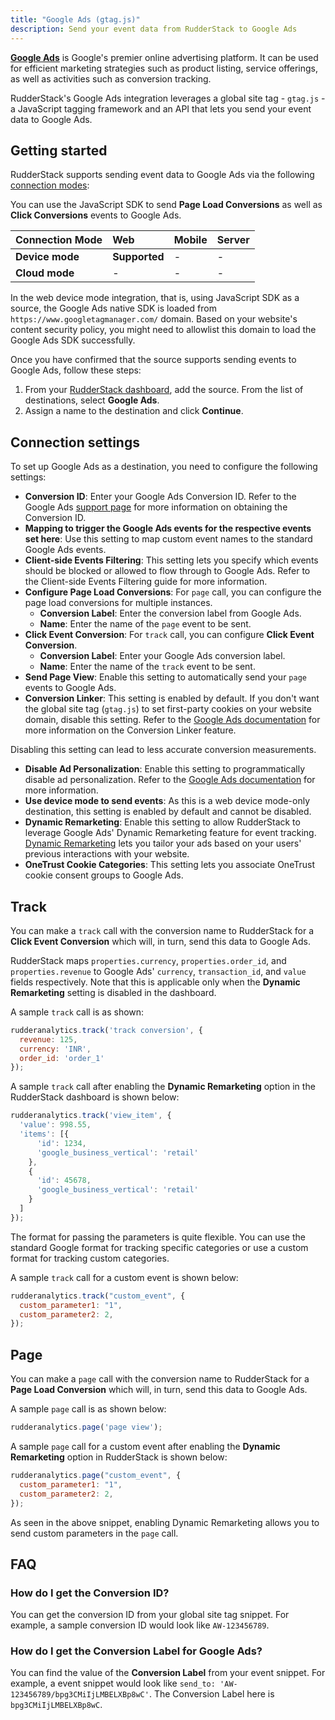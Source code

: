 ```yaml
---
title: "Google Ads (gtag.js)"
description: Send your event data from RudderStack to Google Ads
---
```


[**Google Ads**](https://ads.google.com/) is Google's premier online advertising platform. It can be used for efficient marketing strategies such as product listing, service offerings, as well as activities such as conversion tracking.

RudderStack's Google Ads integration leverages a global site tag - `gtag.js` - a JavaScript tagging framework and an API that lets you send your event data to Google Ads.

## Getting started

RudderStack supports sending event data to  Google Ads via the following <a href="https://rudderstack.com/docs/rudderstack-cloud/rudderstack-connection-modes/">connection modes</a>:

<div class="infoBlock">
You can use the JavaScript SDK to send <strong>Page Load Conversions</strong> as well as <strong>Click Conversions</strong> events to Google Ads.
</div>

| **Connection Mode** | **Web**       | **Mobile** | **Server** |
| :------------------ | :------------ | :--------- | :--------- |
| **Device mode**     | **Supported** | -          | -          |
| **Cloud mode**      | -             | -          | -          |

<div class="infoBlock">
In the web device mode integration, that is, using <Link to="/sources/event-streams/sdks/rudderstack-javascript-sdk">JavaScript SDK</Link> as a source, the Google Ads native SDK is loaded from <code class="inline-code">https://www.googletagmanager.com/</code> domain. Based on your website's content security policy, you might need to <Link to="/sources/event-streams/sdks/rudderstack-javascript-sdk/load-js-sdk/#allowlist-destination-domain">allowlist this domain</Link> to load the Google Ads SDK successfully.
</div>

Once you have confirmed that the source supports sending events to Google Ads, follow these steps:

1. From your [RudderStack dashboard](https://app.rudderstack.com/), add the source. From the list of destinations, select **Google Ads**.
2. Assign a name to the destination and click **Continue**.

## Connection settings

To set up Google Ads as a destination, you need to configure the following settings:

- **Conversion ID**: Enter your Google Ads Conversion ID. Refer to the Google Ads <a href="https://support.google.com/tagmanager/answer/6105160?hl=en">support page</a> for more information on obtaining the Conversion ID.
- **Mapping to trigger the Google Ads events for the respective events set here**: Use this setting to map custom event names to the standard Google Ads events.
- **Client-side Events Filtering**: This setting lets you specify which events should be blocked or allowed to flow through to Google Ads. Refer to the <Link to="/sources/sdks/event-filtering/">Client-side Events Filtering</Link> guide for more information.
- **Configure Page Load Conversions**: For `page` call, you can configure the page load conversions for multiple instances. 
  - **Conversion Label**: Enter the conversion label from Google Ads. 
  - **Name**: Enter the name of the `page` event to be sent.
- **Click Event Conversion**: For `track` call, you can configure **Click Event Conversion**. 
  - **Conversion Label**: Enter your Google Ads conversion label. 
  - **Name**: Enter the name of the `track` event to be sent.
- **Send Page View**: Enable this setting to automatically send your `page` events to Google Ads.
- **Conversion Linker**: This setting is enabled by default. If you don't want the global site tag (`gtag.js`) to set first-party cookies on your website domain, disable this setting. Refer to the [Google Ads documentation](https://support.google.com/google-ads/answer/7521212?hl=en) for more information on the Conversion Linker feature.

<div class="warningBlock">
Disabling this setting can lead to less accurate conversion measurements.
</div>

- **Disable Ad Personalization**: Enable this setting to programmatically disable ad personalization. Refer to the [Google Ads documentation](https://developers.google.com/analytics/devguides/collection/gtagjs/display-features#disable_advertising_personalization) for more information.
- **Use device mode to send events**: As this is a web device mode-only destination, this setting is enabled by default and cannot be disabled.
- **Dynamic Remarketing**: Enable this setting to allow RudderStack to leverage Google Ads' Dynamic Remarketing feature for event tracking. [Dynamic Remarketing](https://support.google.com/google-ads/answer/7305793) lets you tailor your ads based on your users' previous interactions with your website.
- **OneTrust Cookie Categories**: This setting lets you associate <Link to="/sources/sdks/rudderstack-javascript-sdk/consent-managers/onetrust/">OneTrust</Link> cookie consent groups to Google Ads.

## Track

You can make a <Link to="/event-spec/standard-events/track/">`track`</Link> call with the conversion name to RudderStack for a **Click Event Conversion** which will, in turn, send this data to Google Ads.

<div class="infoBlock">
RudderStack maps <code class="inline-code">properties.currency</code>, <code class="inline-code">properties.order_id</code>, and <code class="inline-code">properties.revenue</code> to Google Ads' <code class="inline-code">currency</code>, <code class="inline-code">transaction_id</code>, and <code class="inline-code">value</code> fields respectively. Note that this is applicable only when the <strong>Dynamic Remarketing</strong> setting is disabled in the dashboard.
</div>

A sample `track` call is as shown:

```javascript
rudderanalytics.track('track conversion', {
  revenue: 125,
  currency: 'INR',
  order_id: 'order_1'
});
```

A sample `track` call after enabling the **Dynamic Remarketing** option in the RudderStack dashboard is shown below:

```javascript
rudderanalytics.track('view_item', {
  'value': 998.55,
  'items': [{
      'id': 1234,
      'google_business_vertical': 'retail'
    },
    {
      'id': 45678,
      'google_business_vertical': 'retail'
    }
  ]
});
```

<div class="successBlock">
The format for passing the parameters is quite flexible. You can use the standard Google format for tracking specific categories or use a custom format for tracking custom categories.
</div>

A sample `track` call for a custom event is shown below:

```javascript
rudderanalytics.track("custom_event", {
  custom_parameter1: "1",
  custom_parameter2: 2,
});
```

## Page

You can make a <Link to="/event-spec/standard-events/page/">`page`</Link> call with the conversion name to RudderStack for a **Page Load Conversion** which will, in turn, send this data to Google Ads.

A sample `page` call is as shown below:

```javascript
rudderanalytics.page('page view');
```

A sample `page` call for a custom event after enabling the **Dynamic Remarketing** option in RudderStack is shown below:

```javascript
rudderanalytics.page("custom_event", {
  custom_parameter1: "1",
  custom_parameter2: 2,
});
```

As seen in the above snippet, enabling Dynamic Remarketing allows you to send custom parameters in the `page` call.

## FAQ

### How do I get the Conversion ID?

You can get the conversion ID from your global site tag snippet. For example, a sample conversion ID would look like `AW-123456789`.

### How do I get the Conversion Label for Google Ads?

You can find the value of the **Conversion Label** from your event snippet. For example, a event snippet would look like `send_to: 'AW-123456789/bpg3CMiIjLMBELXBp8wC'`. The Conversion Label here is `bpg3CMiIjLMBELXBp8wC`.